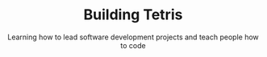---
slug: tetris
priority: 4
thumbnail: /projects/tetris/thumbnail.svg
title: Building Tetris
subtitle: Learning how to lead software development projects and teach people how to code 
description: Recreation of Tetris, a tile-matching game (one of my favourites as a kid!), using vanilla JS and Bulma.
tags: ["javascript", "bulma", "css"]
images: []
links: ["https://xsharonhe.github.io/tetris/", "https://github.com/xsharonhe/tetris"]
captions: ["xsharonhe.github.io/tetris/", "xsharonhe/tetris"]
label: default
---